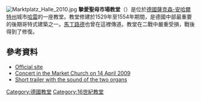 [[File:Marktplatz_Halle_2010.jpg|thumb]]
'''摯愛聖母市場教堂'''（{{lang-de|Marktkirche Unser Lieben Frauen}}）是位於[[德國|德國]][[薩克森-安哈爾特州|薩克森-安哈爾特州]]城市[[哈雷_(德國)|哈雷]]的一座教堂。教堂修建於1529年至1554年期間，是德國中部最重要的後期哥特式建築之一。[[馬丁路德|馬丁路德]]也曾在這裡傳道。教堂在二戰中嚴重受損，戰後得到了修復。

==參考資料==
{{Commons category|Marktkirche Halle (Saale)}}
* [http://www.marktkirche-halle.de/ Official site] {{Wayback|url=http://www.marktkirche-halle.de/ |date=20210211155216 }} {{de icon}}
* [http://www.youtube.com/watch?v=5jR_HoS8nO0 Concert in the Market Church on 14 April 2009] {{Wayback|url=http://www.youtube.com/watch?v=5jR_HoS8nO0 |date=20160410100154 }}
* [http://orgeln-audiovisuell.de/product_info.php/info/p2_Die-Orgeln-der-Marktkirche-zu-Halle-Saale.html Short trailer with the sound of the two organs]{{Dead link|date=2020年1月 |bot=InternetArchiveBot |fix-attempted=yes }}

{{coord|51|28|57.2|N|11|58|5|E|type:landmark|display=title}}

[[Category:德國教堂|Category:德國教堂]]
[[Category:16世紀教堂|Category:16世紀教堂]]